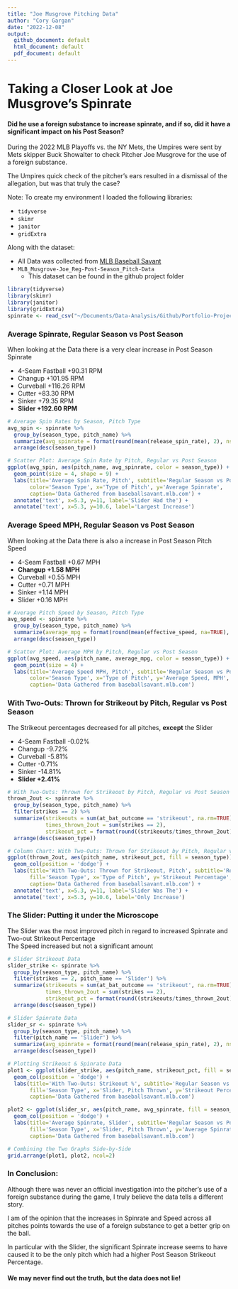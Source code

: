 ```yaml
---
title: "Joe Musgrove Pitching Data"
author: "Cory Gargan"
date: "2022-12-08"
output:
  github_document: default
  html_document: default
  pdf_document: default
---
```

# Taking a Closer Look at Joe Musgrove's Spinrate
#### Did he use a foreign substance to increase spinrate, and if so, did it have a significant impact on his Post Season?  
During the 2022 MLB Playoffs vs. the NY Mets, the Umpires were sent by Mets skipper Buck Showalter to check Pitcher Joe Musgrove for the use of a foreign substance.  
  
The Umpires quick check of the pitcher's ears resulted in a dismissal of the allegation, but was that truly the case?
  
Note: To create my environment I loaded the following libraries:  
  
  * `tidyverse`  
  * `skimr`  
  * `janitor`  
  * `gridExtra`  
  
Along with the dataset:  
  
  * All Data was collected from [MLB Baseball Savant](https://baseballsavant.mlb.com/statcast_search)
  * `MLB_Musgrove-Joe_Reg-Post-Season_Pitch-Data` 
    + This dataset can be found in the github project folder  
    
```r
library(tidyverse)  
library(skimr)
library(janitor)
library(gridExtra)
spinrate <- read_csv("~/Documents/Data-Analysis/Github/Portfolio-Projects/01-MLB-Spinrate-Data-in-R/MLB_Musgrove-Joe_Reg-Post-Season_Pitch-Data.csv")
```

### Average Spinrate, Regular Season vs Post Season  
When looking at the Data there is a very clear increase in Post Season Spinrate  
  
  * 4-Seam Fastball +90.31 RPM  
  * Changup +101.95 RPM  
  * Curveball +116.26 RPM  
  * Cutter +83.30 RPM  
  * Sinker +79.35 RPM  
  * **Slider +192.60 RPM**  
  
```r
# Average Spin Rates by Season, Pitch Type
avg_spin <- spinrate %>% 
  group_by(season_type, pitch_name) %>% 
  summarize(avg_spinrate = format(round(mean(release_spin_rate), 2), nsmall=2)) %>% 
  arrange(desc(season_type))

# Scatter Plot: Average Spin Rate by Pitch, Regular vs Post Season  
ggplot(avg_spin, aes(pitch_name, avg_spinrate, color = season_type)) +
  geom_point(size = 4, shape = 9) +
  labs(title='Average Spin Rate, Pitch', subtitle='Regular Season vs Post Season',
       color='Season Type', x='Type of Pitch', y='Average Spinrate',
       caption='Data Gathered from baseballsavant.mlb.com') +
  annotate('text', x=5.3, y=11, label='Slider Had the') +
  annotate('text', x=5.3, y=10.6, label='Largest Increase')
```
  
### Average Speed MPH, Regular Season vs Post Season  
When looking at the Data there is also a increase in Post Season Pitch Speed  
  
  * 4-Seam Fastball +0.67 MPH  
  * **Changup +1.58 MPH**  
  * Curveball +0.55 MPH  
  * Cutter +0.71 MPH  
  * Sinker +1.14 MPH  
  * Slider +0.16 MPH  
  
```r
# Average Pitch Speed by Season, Pitch Type
avg_speed <- spinrate %>% 
  group_by(season_type, pitch_name) %>% 
  summarize(average_mpg = format(round(mean(effective_speed, na=TRUE), 2), nsmall=2)) %>% 
  arrange(desc(season_type))

# Scatter Plot: Average MPH by Pitch, Regular vs Post Season
ggplot(avg_speed, aes(pitch_name, average_mpg, color = season_type)) +
  geom_point(size = 4) +
  labs(title='Average Speed MPH, Pitch', subtitle='Regular Season vs Post Season',
       color='Season Type', x='Type of Pitch', y='Average Speed, MPH',
       caption='Data Gathered from baseballsavant.mlb.com')
```
  
### With Two-Outs: Thrown for Strikeout by Pitch, Regular vs Post Season 
The Strikeout percentages decreased for all pitches, **except** the Slider 
  
  * 4-Seam Fastball -0.02%  
  * Changup -9.72%  
  * Curveball -5.81%  
  * Cutter -0.71%  
  * Sinker -14.81%  
  * **Slider +2.41%**   
  
```r
# With Two-Outs: Thrown for Strikeout by Pitch, Regular vs Post Season
thrown_2out <- spinrate %>% 
  group_by(season_type, pitch_name) %>%
  filter(strikes == 2) %>%
  summarize(strikeouts = sum(at_bat_outcome == 'strikeout', na.rm=TRUE),
            times_thrown_2out = sum(strikes == 2),
            strikeout_pct = format(round((strikeouts/times_thrown_2out)*100, 2), nsmall=2)) %>%
  arrange(desc(season_type)) 

# Column Chart: With Two-Outs: Thrown for Strikeout by Pitch, Regular vs Post Season
ggplot(thrown_2out, aes(pitch_name, strikeout_pct, fill = season_type)) +
  geom_col(position = 'dodge') +
  labs(title='With Two-Outs: Thrown for Strikeout, Pitch', subtitle='Regular Season vs Post Season',
       fill='Season Type', x='Type of Pitch', y='Strikeout Percentage',
       caption='Data Gathered from baseballsavant.mlb.com') +
  annotate('text', x=5.3, y=11, label='Slider Was The') +
  annotate('text', x=5.3, y=10.6, label='Only Increase')
```
  
### The Slider: Putting it under the Microscope
The Slider was the most improved pitch in regard to increased Spinrate and Two-out Strikeout Percentage  
The Speed increased but not a significant amount  
  
  
```r
# Slider Strikeout Data
slider_strike <- spinrate %>% 
  group_by(season_type, pitch_name) %>%
  filter(strikes == 2, pitch_name == 'Slider') %>%
  summarize(strikeouts = sum(at_bat_outcome == 'strikeout', na.rm=TRUE),
            times_thrown_2out = sum(strikes == 2),
            strikeout_pct = format(round((strikeouts/times_thrown_2out)*100, 2), nsmall=2)) %>%
  arrange(desc(season_type))

# Slider Spinrate Data
slider_sr <- spinrate %>% 
  group_by(season_type, pitch_name) %>% 
  filter(pitch_name == 'Slider') %>% 
  summarize(avg_spinrate = format(round(mean(release_spin_rate), 2), nsmall=2)) %>% 
  arrange(desc(season_type))

# Plotting Strikeout & Spinrate Data
plot1 <- ggplot(slider_strike, aes(pitch_name, strikeout_pct, fill = season_type)) +
  geom_col(position = 'dodge') +
  labs(title='With Two-Outs: Strikeout %', subtitle='Regular Season vs Post Season',
       fill='Season Type', x='Slider, Pitch Thrown', y='Strikeout Percentage',
       caption='Data Gathered from baseballsavant.mlb.com')

plot2 <- ggplot(slider_sr, aes(pitch_name, avg_spinrate, fill = season_type)) +
  geom_col(position = 'dodge') +
  labs(title='Average Spinrate, Slider', subtitle='Regular Season vs Post Season',
       fill='Season Type', x='Slider, Pitch Thrown', y='Average Spinrate',
       caption='Data Gathered from baseballsavant.mlb.com')

# Combining the Two Graphs Side-by-Side
grid.arrange(plot1, plot2, ncol=2)
```
  
### In Conclusion:
Although there was never an official investigation into the pitcher's use of a foreign substance during the game, I truly believe the data tells a different story.  
  
I am of the opinion that the increases in Spinrate and Speed across all pitches points towards the use of a foreign substance to get a better grip on the ball.  
  
In particular with the Slider, the significant Spinrate increase seems to have caused it to be the only pitch which had a higher Post Season Strikeout Percentage.  
  
#### We may never find out the truth, but **the data does not lie!**

